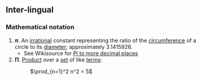 == Inter-lingual ==

=== Mathematical notation ===

# '''π'''. An [[irrational]] constant representing the ratio of the [[circumference]] of a circle to its [[diameter]]; approximately 3.1415926.
#* See Wikisource for [http://sources.wikipedia.org/wiki/Pi Pi to more decimal places]
# '''Π'''. [[Product]] over a [[set]] of like [[terms]]:
#: <math>\prod_{n=1}^2 n^2 = 5</math>